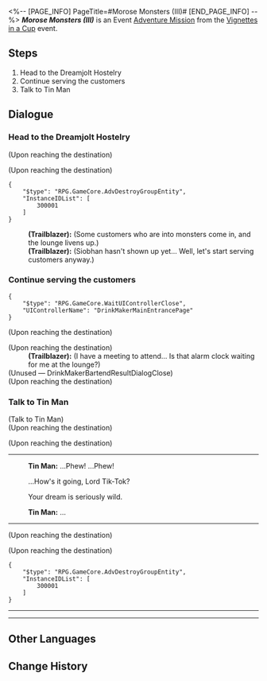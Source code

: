 <%-- [PAGE_INFO]
PageTitle=#Morose Monsters (III)#
[END_PAGE_INFO] --%>
{{Stub|Dialogue.}}
{{Mission Infobox
|id            = 8021103
|title         = 
|image         = <!--Mission Morose Monsters (III).png-->
|type          = Adventure
|event_name    = Vignettes in a Cup
|chapter       = Vignettes in a Cup
|requirements  = [[Adventure Mission]] ''[[Morose Monsters (II)]]'' completed
|summary       = <!--official mission summary from Fate's Atlas-->
|characters    = Tin Man; Trailblazer
|startLocation = [[Penacony]] - [[The Reverie (Dreamscape)]]
|world         = Penacony
|area          = The Reverie (Dreamscape)
|prev          = Morose Monsters (II)
|next          = Morose Monsters (IV)
|rewards       = Trailblaze EXP*150; Stellar Jade*10; Traveler's Guide*4; Lost Crystal*3; Credit*30,000
}}
'''''Morose Monsters (III)''''' is an Event [[Adventure Mission]] from the [[Vignettes in a Cup]] event.

==Steps==
# Head to the Dreamjolt Hostelry
# Continue serving the customers
# Talk to Tin Man

<!--
==Gameplay Notes==

--><!--
==Trial Character==

-->
==Dialogue==
{{Stub Dialogue}}

===Head to the Dreamjolt Hostelry{{subst:void|<!--802110301-->}}===
{{Mission Description|type=adventure|location=The Reverie (Dreamscape)|Siobhan, the manager of Dreamjolt Hostelry, offered you an assignment to temporarily take over the job of drinksmith.<br />Time to get back in business.}}
{{Dialogue Start}}
;(Upon reaching the destination)

;(Upon reaching the destination)
<pre>{
	"$type": "RPG.GameCore.AdvDestroyGroupEntity",
	"InstanceIDList": [
		300001
	]
}</pre>
:'''(Trailblazer):''' (Some customers who are into monsters come in, and the lounge livens up.)
:'''(Trailblazer):''' (Siobhan hasn't shown up yet... Well, let's start serving customers anyway.)
{{Dialogue End}}

===Continue serving the customers{{subst:void|<!--802110303-->}}===
{{Mission Description|type=adventure|location=The Reverie (Dreamscape)|update|Siobhan, the manager of Dreamjolt Hostelry, offered you an assignment to temporarily take over the job of drinksmith.<br />Let's continue serving the customers.}}
{{Dialogue Start}}
<pre>{
	"$type": "RPG.GameCore.WaitUIControllerClose",
	"UIControllerName": "DrinkMakerMainEntrancePage"
}</pre>
;(Upon reaching the destination)

;(Upon reaching the destination)
:'''(Trailblazer):''' (I have a meeting to attend... Is that alarm clock waiting for me at the lounge?)
;(Unused &mdash; DrinkMakerBartendResultDialogClose)
;(Upon reaching the destination)
{{Dialogue End}}

===Talk to Tin Man{{subst:void|<!--802110304-->}}===
{{Mission Description|type=adventure|location=The Reverie (Dreamscape)|update|Siobhan, the manager of Dreamjolt Hostelry, offered you an assignment to temporarily take over the job of drinksmith.<br />Tin Man wants to show you its dream lounge. Go ahead and listen to its ideas.}}
{{Dialogue Start}}

;(Talk to Tin Man)
;(Upon reaching the destination)

;(Upon reaching the destination)
----
:{{tx}}
:'''Tin Man:''' ...Phew! ...Phew!
:{{DIcon|Arrow}} ...How's it going, Lord Tik-Tok?
:{{DIcon|Arrow}} Your dream is seriously wild.
:'''Tin Man:''' ...
:{{tx}}
----
;(Upon reaching the destination)

;(Upon reaching the destination)
<pre>{
	"$type": "RPG.GameCore.AdvDestroyGroupEntity",
	"InstanceIDList": [
		300001
	]
}</pre>
----
:{{tx}}
----
{{Dialogue End}}

==Other Languages==
{{Other Languages
|en   = Morose Monsters (III)
|zhs  = 忧伤的怪物们·其三
|zht  = 憂傷的怪物們•其三
|ja   = 悲しき化け物たち・3
|ko   = 우울한 몬스터들•3
|es   = Monstruos melancólicos&nbsp;III
|fr   = Monstres moroses (III)
|ru   = Опечаленные монстры III
|th   = เหล่ามอนสเตอร์ที่เศร้าโศก 3
|vi   = Quái Vật Buồn 3
|de   = Melancholische Monster (Teil 3)
|id   = Para Monster yang Bersedih 3
|pt   = Monstros Taciturnos (III)
}}

==Change History==
{{Change History|2.1}}

